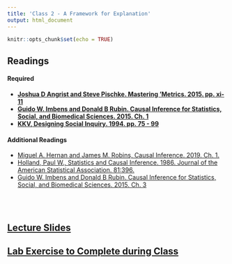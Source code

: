 ```yaml
---
title: 'Class 2 - A Framework for Explanation'
output: html_document
---
```


```r
knitr::opts_chunk$set(echo = TRUE)
```

## Readings
#### Required
- **[Joshua D Angrist and Steve Pischke. Mastering 'Metrics. 2015. pp. xi-11](Classes/Class_2/Readings/Angrist and Pischke - Mastering Metrics Ch.1.pdf)**
- **[Guido W. Imbens and Donald B Rubin. Causal Inference for Statistics, Social, and Biomedical Sciences. 2015. Ch. 1](Classes/Class_2/Readings/Imbens & Rubin - Ch.1 - Causality The Basic Framework.pdf)**
- **[KKV, Designing Social Inquiry. 1994. pp. 75 - 99](Classes/Class_2/Readings/KKV Designing Social Inquiry pp75-99.pdf)**

#### Additional Readings
- [Miguel A. Hernan and James M. Robins, Causal Inference. 2019. Ch. 1.](Classes/Class_2/Readings/Hernan & Robins Part I Ch.1.pdf)
- [Holland, Paul W., Statistics and Causal Inference. 1986. Journal of the American Statistical Association. 81:396.](Classes/Class_2/Readings/causal-holland.pdf)
- [Guido W. Imbens and Donald B Rubin. Causal Inference for Statistics, Social, and Biomedical Sciences. 2015. Ch. 3](Classes/Class_2/Readings/Imbens & Rubin - Ch.3 - A Classification of Assignment Mechanisms.pdf)

<br> </br>

## [Lecture Slides](Classes/Class_2/Slides_Class2_v13.pdf)

<!-- ## [Causal Relationships App](https://poliong.shinyapps.io/DAGs/) -->

## [Lab Exercise to Complete during Class](Classes/Class_2/Exercise_POs_v1.pdf)
<!-- - [Suggested Responses to Lab Exercises](Classes/Class_2/Exercise_POs_v1_responses.pdf) -->
